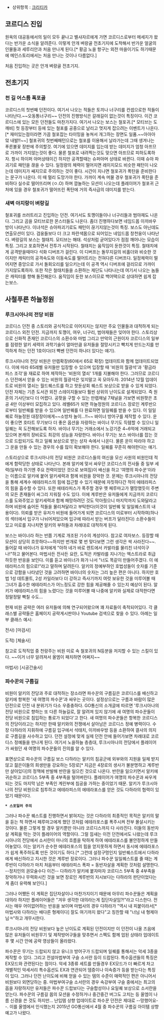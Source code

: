 * 상위항목 : [[크리티카]]


== 코르디스 진입 ==
원옥의 대공동에서의 일이 모두 끝나고 벨샤자르에게 가면 코르디스로부터 메세지가 왔다는 반가운
소식을 알려준다. 이렇게 안개 벼랑골 전초기지에 도착해서 반가운 얼굴의 인물들과 세루리안과 처음 만나게 된다.[* 황금 노을 항구는 외전 마을이기도 하기때문에 메인스토리에서는 처음 만나는 것이나 다름없다.]

처음 진입하는 곳은 안개 벼랑골 전초기지.

== 전초기지 ==

=== 천 길 어스름 폭포골 ===
코르디스의 첫번째 던전이다. 여기서 나오는 적들은 토끼나 너구리를 컨셉으로한 적들이 나타난다.~~오동통너구리~~
던전의 진행방식은 갈래길이 없는것이 특징이다. 이건 코르디스에 있는 모든 던전들도 마찬가지다. 여기서 나오는 보스는 철포귀.[* 모티브는 도깨비] 첫 등장부터 등에 있는 철포를 공중으로 날리고 멋지게 잡으려는 이벤트가 나온다.[* 재미있는점이라면 가끔 철포잡는 타이밍을 놓쳐서 개그하는 장면도 일품.~~아아아앜 내발!!~~] 철포귀의 첫번째패턴으로는 철포를 이용해서 날라가는데 그때 생겨나는 푸른불꽃 장판에 주의할것. 여기에 있으면 데미지를 입는데 받는 데미지가 엄청 아프므로 가까이 가지않는것이 좋다. 물론 철포로 내려찍는것도 맞으면 아프므로 피하도록하자.
항시 하이퍼 아머상태이긴 하지만 공격할때는 슈퍼아머 상태로 바뀐다. 이때 슈아 파괴기로 패턴을 끊을 수 있다. 일정량의 체력이 떨어지면 레이지모드 비슷한 패턴이 나오는데 데미지가 쌔지므로 주의하는 것이 좋다. 시간이 지나면 철포귀가 폭탄을 준비한다는 문구가 나온다. 이 때 멀리 도망가야 한다. 가까이 계속 머물 경우 철포귀가 폭탄을 준비하다 실수로 떨어뜨리며 (ㅇ.O) 하며 깜놀하는 모션이 나오는데 플레이어가 철포귀 근처에 있을 경우 철포귀가 떨어뜨린 폭탄에 거의 즉사급의 데미지를 받는다.

=== 새벽 아지랑이 벼랑길 ===
철포귀를 쓰러트리고 진입하는 던전. 여기서도 토깽이들이나 너구리들과 범야재도 나온다.
그리고 곰을 모티브로한 몬스터들도 나온다. 좀더 진행하다보면 네임드몹 이끼바우방이 나타난다. 이녀석은 슈아파괴기로도 패턴이 끊기지않는것이 특징. 보스도 아닌데도 연출모션이 있다.
검웅들보다 더 크고 파란색몸으로 되어있는 네임드몹 창천웅이 나타난다. 벼랑길의 보스는 철태치. 모티브는 해태. 석상처럼 굳어있다가 점점 깨어나는 모습이 특징. 그리고 포효하면서 전투가 시작된다. 철태치는 움직임이 둔한것이 특징. 철태치에게 공격받을때마다 석화 디버프가 걸린다. 이 디버프는 돌무지길의 비홀더와 비슷한 것이지만 캐릭터의 공격속도와 이동속도를 떨어트리는 전혀다른 디버프다. 일정체력이 떨어지면 중앙으로 가서 돌회오리를 일으키는데 이 공격 역시 디버프에 걸리므로 가까이 가지않도록하자. 또한 작은 철태치들을 소환하는 제단도 나타나는데 여기서 나오는 놈들은 캐릭터를 향해 돌진해온다. 움직임이 둔한 보스이므로 백어택으로 상대하면 쉽게 잡는보스.


== 사철푸른 하늘정원 ==

=== 루크시아나의 전당 비원 ===
코르디스 던전 중 스토리와 공식적으로 이어지지는 않지만 주요 인물들과 대적하게 되는 코르디스 외전 던전. 지금까지 토깽이, 여우, 너구리, 범야재들은 잊어야 한다. 스토리상으로 신화적 존재인 코르디스의 소환수와 마법 그리고 만악의 근원이자 코르디스의 일부를 점령한 알키 세력의 과학기술이 얼마만큼 유저들을 절망시키고 빡치게 만드는지를 만끽하게 하는 던전 1호이다(더 빡쎈 던전이 하나더 있다는 얘기). 

루크시아나의 전당 비원은 만렙확장(60에서 65로 확장) 업데이트와 함께 업데이트되었다. 이에 따라 65레벨 유저들만 입장할 수 있으며 입장할 때 '비원의 월광석'과 '황금라피스 조각'을 재료로 하여 제작하는 '비원의 열쇠' 1개를 지불해야 한다. 그러므로 코르디스 던전에서 얻을 수 있는 비원의 월광석은 잊지말고 꼭 모아두자. 2014년 12월 업데이트로 비원의 열쇠는 월드퀘스트를 하고 핫둔상회 퀘스트 보상으로 받을 수 있게 되었다. 던전 자체는 기존 도서관 외전 스테이지들보다 훨씬 상위의 난이도로 설계되었다. 즉 원혼의 기사단보다 더 어렵다. 공팟을 구할 수 있는 만렙채널 7채널을 가보면 비원팟은 초공 4만 이상부터 모집하고 있다. 레벨65가 되면 하늘정원의 코르디스 장로인 계루반으로부터 일반퀘를 받을 수 있으며 일반퀘를 다 완료하면 일일퀘를 받을 수 있다. 이 일일퀘로 하늘정원 대장장이에게~~소방차 놀이...!!~~ 바이너 방어구를 제작할 수 있다. 운이 좋으면 호타트 무기보다 더 좋은 옵션을 자랑하는 바이너 무기도 득템할 수 있으니 일일퀘는 꼭 도전해보도록 하자. 바이너 무기는 거래소에서 노강기준 4~6억에 거래되고 있으며 본캐의 장비로도 최강의 성능을 자랑한다. 바이너 무기는 보스 바이너를 잡는 것으로 드랍되기도 하고 일퀘 보상으로 받는 상자 속에서 나온다. 물론 운이 따라야 하고 그 운을 만들 수 있는 경우의 수를 많이 확보해야 한다. 일퀘를 꾸준히 해야한다는 얘기.

스토리상으로 루크시아나의 전당 비원은 코르디스들의 여신을 모신 사원의 비원인데 적에게 함락당한 상태로 나타난다. 본래 알키에 맞서 싸우던 코르디스의 전사들 중 일부 세력(일부라 하기엔 주요 전력이었던 것으로 보여짐)이 배신을 하고 '여명의 파수꾼'이라는 이름으로 알키에 붙어 알키세력과 함께 비원을 장악한 것. 문제는 루크시아나의 전당을 통해 세계수 에테라피스의 힘에 접근할 수 있기 때문에 자칫하다간 적이 에테라피스의 힘을 흡수할 수 있다. 또한 에테라피스가 폭주할 경우 옛 페루마고가 멸망했듯이 주변의 모든 존재들이 싸그리 지워질 수도 있다. 이에 계루반은 유저들에게 지금까지 코르디스를 도와주었고 알키세력과 함께 패망하려던 것도 막아줬으니 마지막까지 도와달라고 하며 비원에 숨어든 적들을 물리쳐달라고 부탁한다(이것이 일반퀘 및 일일퀘스트의 내용이다). 의뢰를 받은 유저가 비원에 들어가게 되면 코르디스의 미로부터 시작하여(하나의 섹터에서 입구가 나뉘어져있으며 입구에 따라서 받는 버프가 달라진다) 소환수들이 있고 미로를 지나치면 알키의 부하들과 차례대로 대적하게 된다. 

보스는 바이너라 하는 반쯤 기계로 개조된 기수의 계성이다. 참고로 여자보스. 등장할 때 모션이 상당히 흐뭇하다~~하지만 번개로 몇 번 맞다보면 그런 생각은 싹 사라진다~~. 들어갈 때 바이너가 유저에게 "아하 네가 바로 렌트에서 카발라를 물리친 녀석이구나!"하고 물어본다. 마법사든 전사든 요란, 도적은 카발라를 지나가는 엑스트라로 취급하듯한 반응을 보인다. 이를 듣고 바이너가 화가 나서 "너도 똑같이 만들어주겠다. 이 에테라피스의 힘으로!"라고 말하며 달려든다. 알키의 정예부하인 호법성들이 숫자를 기준으로 강함을 나타냈던 것을 고려하면 바이너의 숫자는 그리 높은 편은 아니다. 하지만 호법 1성 데트몰트, 2성 카일라보다 더 강하고 즉사기까지 여럿 보유한 것을 미루어볼 때 그녀가 흡수한 에테라피스가 어느정도로 강한 힘을 제공해줄 수 있는지 예상이 된다. 알키가 에테라피스의 힘을 노렸다는 것을 미루어볼 때 나중에 알키와 실제로 대적한다면 정말정말 빡칠 수도...

현재 비원 공략은 여러 유저들에 의해 연구되어왔으며 꽤 자료들이 축적되어있다. 각 클래스별 공략들은 홈페이지 공략게시판이나 Youtube 검색으로 찾을 수 있다. 아례는 일부 클래스 예시:

전사) [마검사]
{{{#!html
<iframe width="560" height="315" src="//www.youtube.com/embed/_jfDnUsWN-8?feature=player_embedded" frameborder="0" allowfullscreen></iframe>
}}}

도적) [체술사]
{{{#!html
<iframe width="560" height="315" src="//www.youtube.com/embed/NB-uMPGUirk?feature=player_embedded" frameborder="0" allowfullscreen></iframe>
}}}

참고로 도적직업 중 천랑주는 비원 미로 속 철포귀의 N등분을 저지할 수 있는 스킬이 있다. ~~이거 너무 알려져서 올엠이 패치하면 어쩌지~~

마법사) [시공간술사]
{{{#!html
<iframe width="560" height="315" src="//www.youtube.com/embed/N4nE-CRFbRs" frameborder="0" allowfullscreen></iframe>
}}}


=== 파수꾼의 구름길 ===
비원이 알키의 잔당과 주로 대적하는 장소라면 파수꾼의 구름길은 코르디스를 배신하고 알키에 항복한 '새 여명의 파수꾼'과 싸우는 곳이다. 설정상으로는 구름과 바람이 많은 던전으로 던전 내 분위기가 다소 우중충하다. GO통신의 소개글에 따르면 '루크시아나의 전당 비원으로 향하는 또 다른 하늘길로, 잘 알려져 있지 않기에 새 여명의 파수꾼들이 전당 비원으로 침입하는 통로가 되었다'고 한다. 새 여명의 파수꾼들은 항복한 코르디스의 잔당이라고는 하지만 한때 알키와의 전쟁에서 살아남은 코르디스 정예 병력이다. 수장 다하라의 지휘하에 구름길 입구에서 석태치, 이끼바우방 등을 소환하여 결사의 의지로 구름길을 사수하고 있다. 던전 설정에 맞게 실제 던전 안에 들어가보면 차례대로 코르디스 정예들을 만나게 된다. 여기서 노을하늘 층층대, 루크시아나의 전당에서 플레이어가 싸웠던 새 여명의 파수꾼들의 진의를 알 수 있다.

표면상으로 파수꾼의 구름길 보스 다하라는 알키의 침공군에 외부와의 지원을 일체 받지 않고 젊은이들의 희생만을 강요하는 5장로[* 지금은 4장로의 생사가 불분명하고 계루반만 살아있다]의 정책에 반발해 반란을 일으킨 것으로 나온다. 반란을 일으키면서 알키에 귀순하고 코르디스 5부족 중 4부족을 털어버린다. 플레이어가 여명의 파수꾼과 싸우게 되는 것도 마지막 남은 부족인 계린부에 침공을 가하는 중이었기 때문. 알키가 루크시아나의 전당 비원으로 침투하고 에테라피스의 에테라포스를 얻은 것도 다하라의 협력이 있었기 때문이다.

 ''' * 스포일러 주의'''
그러나 파수꾼 퀘스트를 진행하면서 밝혀지는 것은 다하라의 최종적인 목적은 알키의 말을 듣는 척 하면서 페루마고에게 했던 것처럼 에테라포스를 폭주시켜 전부 몰살시키는 것이다. 물론 그렇게 할 경우 알키뿐만 아니라 코르디스까지 다 사라진다. 이들의 동반자살 계획을 막는 것이 플레이어의 역할이다. 그럴 낌새는 이전 던전에서도 나왔는데 루크시아나의 전당에서 소서란이 마나의 흐름을 탁하게 하여 에테라포스를 불안정하게 만들어놓았다. 이는 알키가 순수한 에테라포스의 힘을 얻지못하게 하면서 동시에 에테라포스가 쉽게 폭주하도록 만든 것이기도 하다.[* 그런데 설정구멍인지 일반퀘스트에서 다하라에게 배신하라고 지시한 것은 계루반 장로이다. 그러나 파수꾼 일일퀘스트를 줄 때는 계루반이 다하라가 마치 처음부터 에테라피스 폭파 = 동반자살을 계획한 것처럼 설명한다. --정치인의 권모술수다 이건-- 다하라가 알키에 붙자마자 코르디스 5부족 중 4부족을 장악하거나 무력화시킨 것을 보면 장로인 계루반의 지시보다는 다하라의 판단이었다는 게 좀더 유력해 보인다.]

그러나 어쨌든 이 계획은 집단자살이나 마찬가지이기 때문에 아무리 파수꾼들은 계획을 대의라 하지만 플레이어들은 "겨우 생각한 대의라는게 집단자살임?!"라고 디스한다. 전사는 매우 어이없어하는 반응을 보이며 마법사의 경우 다하라가 "역시 내 피붙이라서[* 마법사와 다하라는 배다른 형제이다] 잘도 여기까지 왔다"고 칭찬할 때 "너님 내 형제아님ㅋ"하고 개무시한다.

루크시아나의 전당 비원보다 높은 난이도로 계획된 던전이지만 이 던전이 나올 즈음에 많은 유저들이 비원무기 및 제작방어구들을 맞추면서 스펙도 함께 업된 상태라 업데이트 후 몇 시간 안에 공략 영상들이 올라왔다. 

파수꾼은 무기는 드랍되지 않고 유니크 방어구가 드랍되며 일퀘를 통해서는 악세 3종을 제작할 수 있다. 그리고 전설마법부여 구슬 소서란 등이 드랍된다. 특수옵션들의 특징은 EX모드와 관련된다는 점이다. 악세 3종류 세트를 만들경우 EX모드가 더 빠르게 차고 개별적인 악세서리 특수옵션도 EX과 연관되어 뎀증이나 이속증가 등을 받는다는 특징이 있다. 그러나 던전 난이도에 비해 얻을 수 있는 템의 수준이 매력적인 편은 아니어서 비원보다 외면당하는 중. 마법부여구슬 소서란의 경우 속강부여 구슬 중에서는 최고의 옵을 자랑하지만 유저들은 파수꾼 드랍보다는 구슬합성이나 요일퀘 보상으로 소서란을 얻는다. 파수꾼의 구름길 몹의 모션을 수정하거나 중간중간 버그도 고치는 등 올엠이 나름 신경을 쓴 것도 하지만... 난입템 상향 업데이트로 파수꾼 던전은 제대로 --망했어요--. 이를 올엠에서 인식했는지 2015년 GO통신에서 4월 중 파수꾼의 구름길 아이템 상향 예고가 나왔다.   
